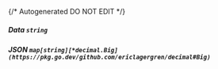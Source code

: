 {/* Autogenerated DO NOT EDIT  */}
##### **Data** `string`

##### **JSON** `map[string][*decimal.Big](https://pkg.go.dev/github.com/ericlagergren/decimal#Big)`

